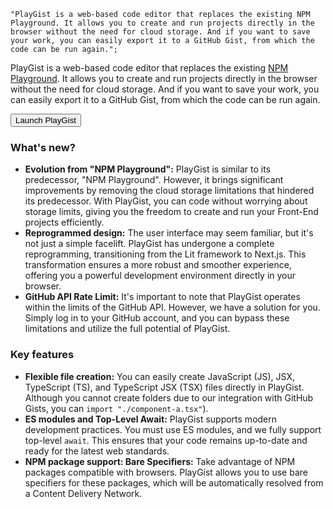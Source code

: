 	"PlayGist is a web-based code editor that replaces the existing NPM Playground. It allows you to create and run projects directly in the browser without the need for cloud storage. And if you want to save your work, you can easily export it to a GitHub Gist, from which the code can be run again.";

PlayGist is a web-based code editor that replaces the existing [NPM Playground](npm-playground.mdx). It allows you to
create and run projects directly in the browser without the need for cloud storage. And if you want to save your work,
you can easily export it to a GitHub Gist, from which the code can be run again.

<Button to="https://playgist.vercel.app">Launch PlayGist</Button>

### What's new?

-   **Evolution from "NPM Playground":** PlayGist is similar to its predecessor, "NPM Playground". However, it brings
    significant improvements by removing the cloud storage limitations that hindered its predecessor. With PlayGist, you
    can code without worrying about storage limits, giving you the freedom to create and run your Front-End projects
    efficiently.
-   **Reprogrammed design:** The user interface may seem familiar, but it's not just a simple facelift. PlayGist has
    undergone a complete reprogramming, transitioning from the Lit framework to Next.js. This transformation ensures a
    more robust and smoother experience, offering you a powerful development environment directly in your browser.
-   **GitHub API Rate Limit:** It's important to note that PlayGist operates within the limits of the GitHub API.
    However, we have a solution for you. Simply log in to your GitHub account, and you can bypass these limitations and
    utilize the full potential of PlayGist.

### Key features

-   **Flexible file creation:** You can easily create JavaScript (JS), JSX, TypeScript (TS), and TypeScript JSX (TSX)
    files directly in PlayGist. Although you cannot create folders due to our integration with GitHub Gists, you can
    `import "./component-a.tsx"`).
-   **ES modules and Top-Level Await:** PlayGist supports modern development practices. You must use ES modules, and we
    fully support top-level `await`. This ensures that your code remains up-to-date and ready for the latest web
    standards.
-   **NPM package support: Bare Specifiers:** Take advantage of NPM packages compatible with browsers. PlayGist allows
    you to use bare specifiers for these packages, which will be automatically resolved from a Content Delivery Network.
